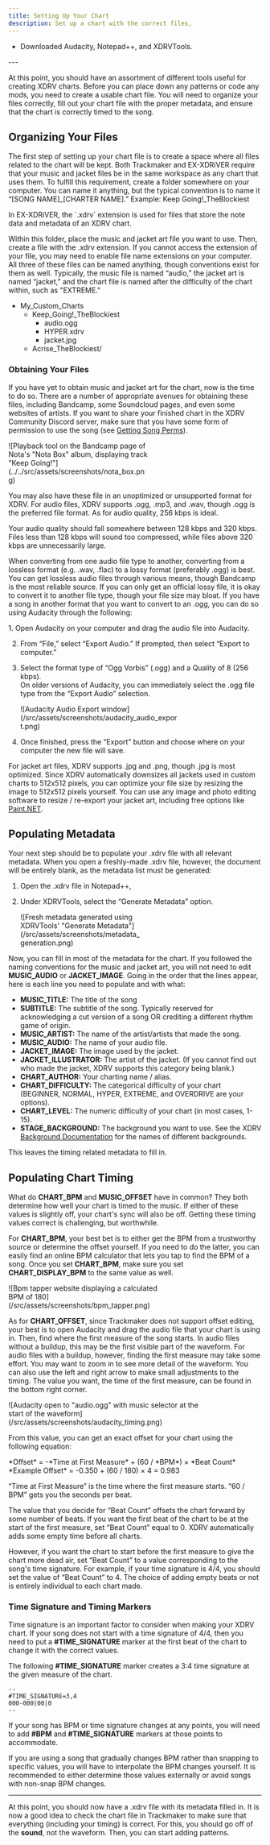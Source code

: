 ```yaml
---
title: Setting Up Your Chart
description: Set up a chart with the correct files, 
---
```


<Aside type="note" title="Recommended Precursors">

- Downloaded Audacity, Notepad++, and XDRVTools.

</Aside>
---

At this point, you should have an assortment of different tools useful for creating XDRV charts. Before you can place down any patterns or code any mods, you need to create a usable chart file. You will need to organize your files correctly, fill out your chart file with the proper metadata, and ensure that the chart is correctly timed to the song.

## Organizing Your Files

The first step of setting up your chart file is to create a space where all files related to the chart will be kept. Both Trackmaker and EX-XDRiVER require that your music and jacket files be in the same workspace as any chart that uses them. To fulfill this requirement, create a folder somewhere on your computer. You can name it anything, but the typical convention is to name it “[SONG NAME]_[CHARTER NAME].” Example: Keep Going!_TheBlockiest

<Aside type="tip" title="What is .xdrv?">
In EX-XDRiVER, the `.xdrv` extension is used for files that store the note data and metadata of an XDRV chart.
</Aside>

Within this folder, place the music and jacket art file you want to use. Then, create a file with the .xdrv extension. If you cannot access the extension of your file, you may need to enable file name extensions on your computer. All three of these files can be named anything, though conventions exist for them as well. Typically, the music file is named “audio,” the jacket art is named “jacket,” and the chart file is named after the difficulty of the chart within, such as "EXTREME."

<FileTree>

- My_Custom_Charts
	- Keep_Going!_TheBlockiest 
		- audio.ogg
		- HYPER.xdrv
		- jacket.jpg
	- Acrise_TheBlockiest/

</FileTree>

### Obtaining Your Files

If you have yet to obtain music and jacket art for the chart, now is the time to do so. There are a number of appropriate avenues for obtaining these files, including Bandcamp, some Soundcloud pages, and even some websites of artists. If you want to share your finished chart in the XDRV Community Discord server, make sure that you have some form of permission to use the song (see [Getting Song Perms](/xdrv-charting-guide/misc/song-perms)).

<div style="width:55%">
![Playback tool on the Bandcamp page of Nota's "Nota Box" album, displaying track "Keep Going!"](../../src/assets/screenshots/nota_box.png)
</div>

You may also have these file in an unoptimized or unsupported format for XDRV. For audio files, XDRV supports .ogg, .mp3, and .wav, though .ogg is the preferred file format. As for audio quality, 256 kbps is ideal.

<Aside type="caution" title="Bitrate Range">
	Your audio quality should fall somewhere between 128 kbps and 320 kbps. Files less than 128 kbps will sound too compressed, while files above 320 kbps are unnecessarily large.
</Aside>

When converting from one audio file type to another, converting from a lossless format (e.g. .wav, .flac) to a lossy format (preferably .ogg) is best. You can get lossless audio files through various means, though Bandcamp is the most reliable source. If you can only get an official lossy file, it is okay to convert it to another file type, though your file size may bloat. If you have a song in another format that you want to convert to an .ogg, you can do so using Audacity through the following:

<Steps>
1. Open Audacity on your computer and drag the audio file into Audacity.

2. From “File,” select “Export Audio.” If prompted, then select “Export to computer.”

3. Select the format type of “Ogg Vorbis” (.ogg) and a Quality of 8 (256 kbps).<br/>
On older versions of Audacity, you can immediately select the .ogg file type from the “Export Audio” selection.

	<div style="width:65%">
	![Audacity Audio Export window](/src/assets/screenshots/audacity_audio_export.png)
	</div>

4. Once finished, press the “Export” button and choose where on your computer the new file will save.

</Steps>

For jacket art files, XDRV supports .jpg and .png, though .jpg is most optimized. Since XDRV automatically downsizes all jackets used in custom charts to 512x512 pixels, you can optimize your file size by resizing the image to 512x512 pixels yourself. You can use any image and photo editing software to resize / re-export your jacket art, including free options like [Paint.NET](https://www.getpaint.net/).

## Populating Metadata

Your next step should be to populate your .xdrv file with all relevant metadata. When you open a freshly-made .xdrv file, however, the document will be entirely blank, as the metadata list must be generated:

<Steps>

1. Open the .xdrv file in Notepad++,

2. Under XDRVTools, select the “Generate Metadata” option.

	<div style="width:50%">
	![Fresh metadata generated using XDRVTools' "Generate Metadata"](/src/assets/screenshots/metadata_generation.png)
	</div>

</Steps>

Now, you can fill in most of the metadata for the chart. If you followed the naming conventions for the music and jacket art, you will not need to edit **MUSIC_AUDIO** or **JACKET_IMAGE**. Going in the order that the lines appear, here is each line you need to populate and with what:

- **MUSIC_TITLE:** The title of the song
- **SUBTITLE:** The subtitle of the song. Typically reserved for acknowledging a cut version of a song OR crediting a different rhythm game of origin.
- **MUSIC_ARTIST:** The name of the artist/artists that made the song.
- **MUSIC_AUDIO:** The name of your audio file.
- **JACKET_IMAGE:** The image used by the jacket.
- **JACKET_ILLUSTRATOR:** The artist of the jacket. (If you cannot find out who made the jacket, XDRV supports this category being blank.)
- **CHART_AUTHOR:** Your charting name / alias.
- **CHART_DIFFICULTY:** The categorical difficulty of your chart (BEGINNER, NORMAL, HYPER, EXTREME, and OVERDRIVE are your options).
- **CHART_LEVEL:** The numeric difficulty of your chart (in most cases, 1-15).
- **STAGE_BACKGROUND:** The background you want to use. See the XDRV [Background Documentation](https://github.com/EX-XDRiVER/Chart-Documentation/tree/main/backgrounds) for the names of different backgrounds.

This leaves the timing related metadata to fill in.

## Populating Chart Timing

What do **CHART_BPM** and **MUSIC_OFFSET** have in common? They both determine how well your chart is timed to the music. If either of these values is slightly off, your chart's sync will also be off. Getting these timing values correct is challenging, but worthwhile.

For **CHART_BPM**, your best bet is to either get the BPM from a trustworthy source or determine the offset yourself. If you need to do the latter, you can easily find an online BPM calculator that lets you tap to find the BPM of a song. Once you set **CHART_BPM**, make sure you set **CHART_DISPLAY_BPM** to the same value as well.

<div style="width:65%">
![Bpm tapper website displaying a calculated BPM of 180](/src/assets/screenshots/bpm_tapper.png)
</div>

As for **CHART_OFFSET**, since Trackmaker does not support offset editing, your best is to open Audacity and drag the audio file that your chart is using in. Then, find where the first measure of the song starts. In audio files without a buildup, this may be the first visible part of the waveform. For audio files with a buildup, however, finding the first measure may take some effort. You may want to zoom in to see more detail of the waveform. You can also use the left and right arrow to make small adjustments to the timing. The value you want, the time of the first measure, can be found in the bottom right corner.

<div style="width:80%">
![Audacity open to "audio.ogg" with music selector at the start of the waveform](/src/assets/screenshots/audacity_timing.png)
</div>

From this value, you can get an exact offset for your chart using the following equation:

<Tabs>
  <TabItem label="Offset Equation">
  *Offset* = -*Time at First Measure* + (60 / *BPM*) × *Beat Count*
  </TabItem>
  <TabItem label="Example Offset">
  *Example Offset* = -0.350 + (60 / 180) × 4 = 0.983
  </TabItem>
</Tabs>

<Aside type="tip" title="Equation Breakdown">

“Time at First Measure” is the time where the first measure starts. “60 / BPM” gets you the seconds per beat. 

The value that you decide for “Beat Count” offsets the chart forward by some number of beats. If you want the first beat of the chart to be at the start of the first measure, set “Beat Count” equal to 0. XDRV automatically adds some empty time before all charts. 

However, if you want the chart to start before the first measure to give the chart more dead air, set “Beat Count” to a value corresponding to the song's time signature. For example, if your time signature is 4/4, you should set the value of “Beat Count” to 4. The choice of adding empty beats or not is entirely individual to each chart made.

</Aside>

### Time Signature and Timing Markers

Time signature is an important factor to consider when making your XDRV chart. If your song does not start with a time signature of 4/4, then you need to put a **#TIME_SIGNATURE** marker at the first beat of the chart to change it with the correct values.

The following **#TIME_SIGNATURE** marker creates a 3:4 time signature at the given measure of the chart.
```
--
#TIME_SIGNATURE=3,4
000-000|00|0
--
```

If your song has BPM or time signature changes at any points, you will need to add **#BPM** and **#TIME_SIGNATURE** markers at those points to accommodate. 

<Aside type="caution" title="Gradual BPM Changes">

If you are using a song that gradually changes BPM rather than snapping to specific values, you will have to interpolate the BPM changes yourself. It is recommended to either determine those values externally or avoid songs with non-snap BPM changes.

</Aside>

---

At this point, you should now have a .xdrv file with its metadata filled in. It is now a good idea to check the chart file in Trackmaker to make sure that everything (including your timing) is correct. For this, you should go off of the **sound**, not the waveform. Then, you can start adding patterns.